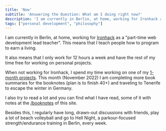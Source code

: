 ```yaml
---
title: 'Now'
subtitle: 'Answering the Question: What am I doing right now?'
description: 'I am currently in Berlin, at home, working for Ironhack as a "part-time web development lead teacher". This means that I teach people how to program to earn a living. It also means that I only work for 12 hours a week and have the rest of my time free for working on personal projects.'
tags: ["personal development", "philosophy"]
---
```


I am currently in Berlin, at home, working for [Ironhack](https://ironhack.com) as
a "part-time web development lead teacher". This means that I teach people how to program to earn a living.

It also means that I only work for 12 hours a week and have the rest of my time free for working on personal projects. 

When not working for Ironhack, I spend my time working on one of my [1-month projects](/1-month-projects). This month (November 2022) I am completing more book summaries for the booknotes (plan is to finish 40+) and traveling to Tenerife to escape the winter in Germany. 

I also try to read a lot and you can find what I have read, some of it with notes at the [/booknotes](/booknotes) of this site.

Besides this, I regularly have long, drawn-out discussions with friends, play a lot of beach volleyball and go to Hell Night, a parkour-focused strength/endurance training in Berlin, every week.